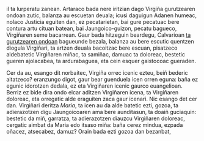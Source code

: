 <noinclude><pagequality level="3" user="Alonmikel" /></noinclude>il ta lurperatu zanean. Artaraco bada nere iritzian dago Virgiña gurutzearen ondoan zutic, balanza au escuetan deuala; icusi daguigun Adanen humeac, nolaco Justicia eguiten dan, ez pecatarietan, bai gure pecatuac bere contura artu cituan batean, bai Jaungoico-guizon, pecatu bagueco, Virgiñaren seme bacarrean. Gaur bada hitzeguin beardegu, Calvarioan <ins>ta gurutzearen ondoan</ins> bagueunde bezala, balanza au bere escutic quentzen diogula Virgiñari, ta artzen deuala bacoitzac bere escuan, pisatzeco aldebatetic Virgiñaren miñac, ta samiñac, damuac ta doloreac, bestetic gueren ajolacabea, ta ardurabaguea, eta cein esquer gaistocoac gueraden.

{{aingura|4}}Cer da au, esango dit norbaitec, Virgiña orrec icenic ezteu, beiñ bederic aitatzeco? eranzungo digot, gaur bear guenduela icen orren eguna: baña ez egunic idorotzen dedala, ez eta Virgiñaren icenic gaurco euangelioan. Berriz ez bide dira ondo elcar aditzen Virgiñaren icena, ta Virgiñaren doloreac, eta orregatic alde eraguiten zaca gaur icenari. Nic esango det cer dan. Virgiñari deritza ''Maria'', ta icen au da alde batetic ezti, gozoa, ta adierazotzen digu Jaungoicoaren ama bere aunditasun, ta doaiñ guciaquin: bestetic da miñ, garratza, ta adierazotzen diauzcu Virgiñaren doloreac, cergatic aimbat da Maria edo itsaso miña: baña cerez mindua, ezpada oñacez, atsecabez, damuz? Orain bada ezti gozoa dan bezanbat,<noinclude><references/></noinclude>
